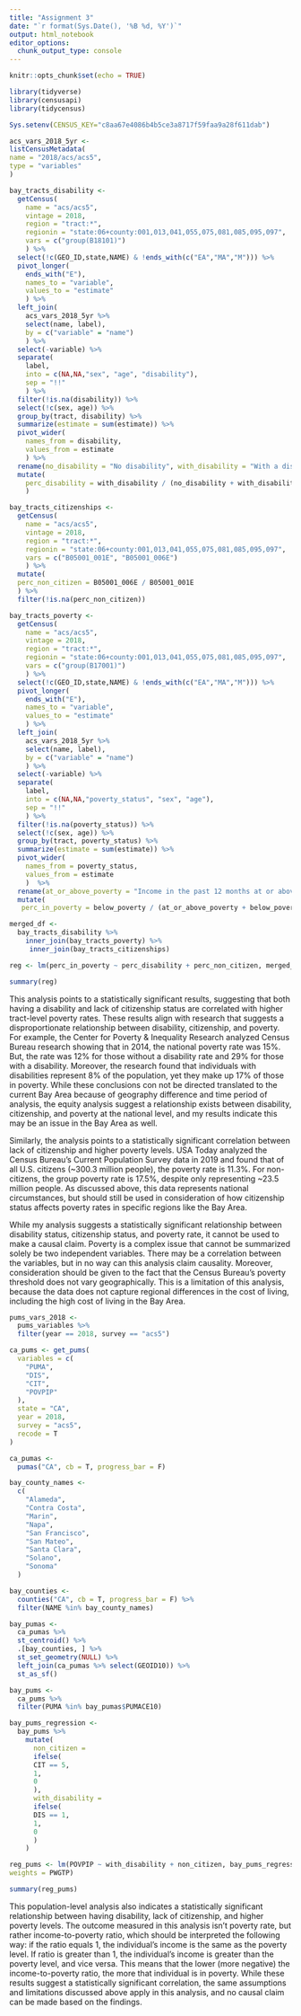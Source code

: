 ```yaml
---
title: "Assignment 3"
date: "`r format(Sys.Date(), '%B %d, %Y')`"
output: html_notebook
editor_options: 
  chunk_output_type: console
---
```



```r
knitr::opts_chunk$set(echo = TRUE)
```

```r
library(tidyverse)
library(censusapi)
library(tidycensus)

Sys.setenv(CENSUS_KEY="c8aa67e4086b4b5ce3a8717f59faa9a28f611dab")
```

```r
acs_vars_2018_5yr <-
listCensusMetadata(
name = "2018/acs/acs5",
type = "variables"
)
```

```r
bay_tracts_disability <-
  getCensus(
    name = "acs/acs5",
    vintage = 2018,
    region = "tract:*",
    regionin = "state:06+county:001,013,041,055,075,081,085,095,097",
    vars = c("group(B18101)")
    ) %>%
  select(!c(GEO_ID,state,NAME) & !ends_with(c("EA","MA","M"))) %>%
  pivot_longer(
    ends_with("E"),
    names_to = "variable",
    values_to = "estimate"
    ) %>%
  left_join(
    acs_vars_2018_5yr %>%
    select(name, label),
    by = c("variable" = "name")
    ) %>%
  select(-variable) %>%
  separate(
    label,
    into = c(NA,NA,"sex", "age", "disability"),
    sep = "!!"
    ) %>%
  filter(!is.na(disability)) %>%
  select(!c(sex, age)) %>%
  group_by(tract, disability) %>%
  summarize(estimate = sum(estimate)) %>%
  pivot_wider(
    names_from = disability,
    values_from = estimate
    ) %>%
  rename(no_disability = "No disability", with_disability = "With a disability") %>%
  mutate(
    perc_disability = with_disability / (no_disability + with_disability)
    )
```

```r
bay_tracts_citizenships <-
  getCensus(
    name = "acs/acs5",
    vintage = 2018,
    region = "tract:*",
    regionin = "state:06+county:001,013,041,055,075,081,085,095,097",
    vars = c("B05001_001E", "B05001_006E")
    ) %>%
  mutate(
  perc_non_citizen = B05001_006E / B05001_001E
  ) %>%
  filter(!is.na(perc_non_citizen))
```


```r
bay_tracts_poverty <-
  getCensus(
    name = "acs/acs5",
    vintage = 2018,
    region = "tract:*",
    regionin = "state:06+county:001,013,041,055,075,081,085,095,097",
    vars = c("group(B17001)")
    ) %>%
  select(!c(GEO_ID,state,NAME) & !ends_with(c("EA","MA","M"))) %>%
  pivot_longer(
    ends_with("E"),
    names_to = "variable",
    values_to = "estimate"
    ) %>%
  left_join(
    acs_vars_2018_5yr %>%
    select(name, label),
    by = c("variable" = "name")
    ) %>%
  select(-variable) %>%
  separate(
    label,
    into = c(NA,NA,"poverty_status", "sex", "age"),
    sep = "!!"
    ) %>%
  filter(!is.na(poverty_status)) %>%
  select(!c(sex, age)) %>%
  group_by(tract, poverty_status) %>%
  summarize(estimate = sum(estimate)) %>%
  pivot_wider(
    names_from = poverty_status,
    values_from = estimate
    )  %>%
  rename(at_or_above_poverty = "Income in the past 12 months at or above poverty level", below_poverty = "Income in the past 12 months below poverty level") %>%
  mutate(
   perc_in_poverty = below_poverty / (at_or_above_poverty + below_poverty))
```

```r
merged_df <-
  bay_tracts_disability %>%
    inner_join(bay_tracts_poverty) %>%
     inner_join(bay_tracts_citizenships)
```

```r
reg <- lm(perc_in_poverty ~ perc_disability + perc_non_citizen, merged_df)

summary(reg)
```
This analysis points to a statistically significant results, suggesting that both having a disability and lack of citizenship status are correlated with higher tract-level poverty rates. These results align with research that suggests a disproportionate relationship between disability, citizenship, and poverty. For example, the Center for Poverty & Inequality Research analyzed Census Bureau research showing that in 2014, the national poverty rate was 15%. But, the rate was 12% for those without a disability rate and 29% for those with a disability. Moreover, the research found that individuals with disabilities represent 8% of the population, yet they make up 17% of those in poverty. While these conclusions con not be directed translated to the current Bay Area because of geography difference and time period of analysis, the equity analysis suggest a relationship exists between disability, citizenship, and poverty at the national level, and my results indicate this may be an issue in the Bay Area as well.

Similarly, the analysis points to a statistically significant correlation between lack of citizenship and higher poverty levels. USA Today analyzed the Census Bureau's Current Population Survey data in 2019 and found that of all U.S. citizens (~300.3 million people), the poverty rate is 11.3%. For non-citizens, the group poverty rate is 17.5%, despite only representing ~23.5 million people. As discussed above, this data represents national circumstances, but should still be used in consideration of how citizenship status affects poverty rates in specific regions like the Bay Area. 

While my analysis suggests a statistically significant relationship between disability status, citizenship status, and poverty rate, it cannot be used to make a causal claim. Poverty is a complex issue that cannot be summarized solely be two independent variables. There may be a correlation between the variables, but in no way can this analysis claim causality. Moreover, consideration should be given to the fact that the Census Bureau's poverty threshold does not vary geographically. This is a limitation of this analysis, because the data does not capture regional differences in the cost of living, including the high cost of living in the Bay Area.

```r
pums_vars_2018 <- 
  pums_variables %>%
  filter(year == 2018, survey == "acs5")
```

```r
ca_pums <- get_pums(
  variables = c(
    "PUMA",
    "DIS",
    "CIT",
    "POVPIP"
  ),
  state = "CA",
  year = 2018,
  survey = "acs5",
  recode = T
)

ca_pumas <-
  pumas("CA", cb = T, progress_bar = F)

bay_county_names <-
  c(
    "Alameda",
    "Contra Costa",
    "Marin",
    "Napa",
    "San Francisco",
    "San Mateo",
    "Santa Clara",
    "Solano",
    "Sonoma"
  )

bay_counties <-
  counties("CA", cb = T, progress_bar = F) %>%
  filter(NAME %in% bay_county_names)

bay_pumas <-
  ca_pumas %>% 
  st_centroid() %>% 
  .[bay_counties, ] %>% 
  st_set_geometry(NULL) %>% 
  left_join(ca_pumas %>% select(GEOID10)) %>% 
  st_as_sf()

bay_pums <-
  ca_pums %>% 
  filter(PUMA %in% bay_pumas$PUMACE10)
```

```r
bay_pums_regression <-
  bay_pums %>%
    mutate(
      non_citizen =
      ifelse(
      CIT == 5,
      1,
      0
      ),
      with_disability =
      ifelse(
      DIS == 1,
      1,
      0
      )
    )
```

```r
reg_pums <- lm(POVPIP ~ with_disability + non_citizen, bay_pums_regression,
weights = PWGTP)

summary(reg_pums)
```
This population-level analysis also indicates a statistically significant relationship between having disability, lack of citizenship, and higher poverty levels. The outcome measured in this analysis isn't poverty rate, but rather income-to-poverty ratio, which should be interpreted the following way: if the ratio equals 1, the individual's income is the same as the poverty level. If ratio is greater than 1, the individual's income is greater than the poverty level, and vice versa. This means that the lower (more negative) the income-to-poverty ratio, the more that individual is in poverty. While these results suggest a statistically significant correlation, the same assumptions and limitations discussed above apply in this analysis, and no causal claim can be made based on the findings. 


